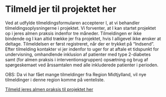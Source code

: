# Tilmeld jer til projektet her

Ved at udfylde tilmeldingsformularen accepterer I, at vi behandler tilmeldingsoplysningerne i projektet. Vi forventer, at I kan startet projektet op i jeres almen praksis indenfor tre måneder. Tilmeldingen er ikke bindende og I kan altid trække jer fra projektet, hvis I alligevel ikke ønsker at deltage.
Tilmeldelsen er først registreret, når der er trykket på "Indsend". Efter tilmelding kontakter vi jer indenfor to uger for at aftale et tidspunkt for undervisning, omhandlende inklusion af patienter med type 2-diabetes samt (for almen praksis i interventionsgruppen) opsætning og brug af spørgeskemaet ved årssamtalen med alle inkluderede patienter i perioden.

OBS: Da vi har fået mange tilmeldinger fra Region Midtjylland, vil nye tilmeldinger i denne region komme på venteliste.

[Tilmeld jeres almen praksis til projektet her](https://redcap.au.dk/surveys/?s=KMCN3FHX47YNEXPN){.btn .btn-primary}
